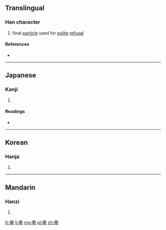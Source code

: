 ==Translingual==

===Han character===
{{Han char|rn=30|rad=口|as=11|sn=14|four=|canj=口廿十尸 (RTJS)|ids=⿰[[口]][[勒]]}}

# {{context|Cantonese}} final [[particle]] used for [[polite]] [[refusal]]

====References====
* {{Han ref|kx=0206.201|dkj=04234|dj=0429.200|hdz=10673.110|uh=561E|ud=22046}}

----

==Japanese==

===Kanji===
{{ja-kanji|grade=|rs=口11}}

# {{defn|lang=ja|sort=口11}}

====Readings====
* {{ja-readings|on=[[ろく]] (roku)|kun=}}

----

==Korean==

===Hanja===
{{ko-hanja|hangeul=륵|rv=reuk|mr=rŭk}}

# {{defn|lang=ko|sort=口11}}

----

==Mandarin==

===Hanzi===
{{cmn-hanzi|pin=[[lei]] ([[lei5]])|wg=lei<sup>5</sup>}}

# {{defn|lang=cmn|sort=口11}}

[[fr:嘞]]
[[li:嘞]]
[[mg:嘞]]
[[pl:嘞]]
[[zh:嘞]]